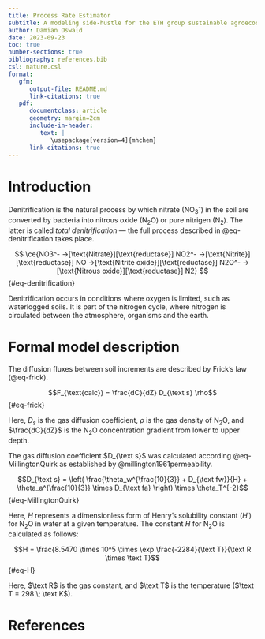 ```yaml
---
title: Process Rate Estimator
subtitle: A modeling side-hustle for the ETH group sustainable agroecosystems
author: Damian Oswald
date: 2023-09-23
toc: true
number-sections: true
bibliography: references.bib
csl: nature.csl
format:
   gfm:
      output-file: README.md
      link-citations: true
   pdf:
      documentclass: article
      geometry: margin=2cm
      include-in-header:
         text: |
            \usepackage[version=4]{mhchem}
      link-citations: true
---
```


# Introduction

Denitrification is the natural process by which nitrate (NO~3~^-^) in the soil are converted by bacteria into nitrous oxide (N~2~O) or pure nitrigen (N~2~). The latter is called *total denitrification* --- the full process described in @eq-denitrification takes place.

$$
\ce{NO3^- ->[\text{Nitrate}][\text{reductase}] NO2^- ->[\text{Nitrite}][\text{reductase}] NO ->[\text{Nitrite oxide}][\text{reductase}] N2O^- ->[\text{Nitrous oxide}][\text{reductase}] N2}
$${#eq-denitrification}

Denitrification occurs in conditions where oxygen is limited, such as waterlogged soils. It is part of the nitrogen cycle, where nitrogen is circulated between the atmosphere, organisms and the earth.

# Formal model description

The diffusion fluxes between soil increments are described by Frick's law (@eq-frick).

$$F_{\text{calc}} = \frac{dC}{dZ} D_{\text s} \rho$${#eq-frick}

Here, $D_s$ is the gas diffusion coefficient, $\rho$ is the gas density of N~2~O, and $\frac{dC}{dZ}$ is the N~2~O concentration gradient from lower to upper depth.

The gas diffusion coefficient $D_{\text s}$ was calculated according @eq-MillingtonQuirk as established by @millington1961permeability.

$$D_{\text s} = \left( \frac{\theta_w^{\frac{10}{3}} + D_{\text fw}}{H} + \theta_a^{\frac{10}{3}} \times D_{\text fa} \right) \times \theta_T^{-2}$${#eq-MillingtonQuirk}

Here, $H$ represents a dimensionless form of Henry's solubility constant ($H'$) for N~2~O in water at a given temperature. The constant $H$ for N~2~O is calculated as follows:

$$H = \frac{8.5470 \times 10^5 \times \exp \frac{-2284}{\text T}}{\text R \times \text T}$${#eq-H}

Here, $\text R$ is the gas constant, and $\text T$ is the temperature ($\text T = 298 \; \text K$).

# References {-}







